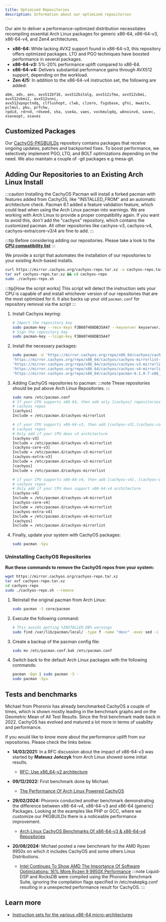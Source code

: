 ```yaml
---
title: Optimized Repositories
description: Information about our optimized repositories
---
```



Our aim to deliver a performance-optimized distribution necessitates recompiling essential Arch Linux packages for generic x86-64,
x86-64-v3, x86-64-v4, and Zen4 architectures.

- **x86-64:** While lacking AVX2 support found in x86-64-v3, this repository offers optimized packages. LTO and PGO techniques have boosted performance in several packages.
- **x86-64-v3:** 5%-20% performance uplift compared to x86-64.
- **x86-64-v4:** Delivers substantial performance gains through AVX512 support, depending on the workload.
- **Zen 4/5:** In addition to the x86-64-v4 instruction set, the following are added:

```text
abm, adx, aes, avx512bf16, avx512bitalg, avx512ifma, avx512vbmi, avx512vbmi2, avx512vnni,
avx512vpopctndq, clflushopt, clwb, clzero, fsgsbase, gfni, mwaitx, pclmul, pku, prfchw,
rpdid, rdrnd, rdseed, sha, sse4a, vaes, vockmulqdq, wbnoinvd, savec, xsaveopt, xsaves
```

## Customized Packages

Our [CachyOS-PKGBUILDs](https://github.com/CachyOS/CachyOS-PKGBUILDS) repository contains packages that receive ongoing updates, patches and backported fixes.
To boost performance, we selectively implement PGO, LTO, and BOLT optimizations depending on the need.
We also maintain a couple of -git packages e.g mesa-git.

## Adding Our Repositories to an Existing Arch Linux Install

:::caution
Installing the CachyOS Pacman will install a forked pacman with features added from CachyOS, like "INSTALLED_FROM" and an automatic architecture check. Pacman 6.1 added a feature validation feature, which could lead when using the Arch Linux pacman into warnings. We are working with Arch Linux to provide a proper compatibility again. If you want to avoid this, don't add the "cachyos" repository, which contains the customized pacman. All other repositories like cachyos-v3, cachyos-v4, cachyos-extra/core-v3/4 are fine to add.
:::

:::tip
Before considering adding our repositories. Please take a look to the **[CPU compatibility list](/installation/installation_prepare#x86_64-microarchitecture-level-support)**
:::

<Tabs>

<TabItem label='Automated'>

We provide a script that automates the installation of our repositories to your existing Arch-based installs.

```sh
curl https://mirror.cachyos.org/cachyos-repo.tar.xz -o cachyos-repo.tar.xz
tar xvf cachyos-repo.tar.xz && cd cachyos-repo
sudo ./cachyos-repo.sh
```

:::tip[How the script works]
This script will detect the instruction sets your CPU is capable of and install whichever version of our repositories that
are the most optimized for it. It also backs up your old `pacman.conf` for repository removal via the script
:::

</TabItem>

<TabItem label='Manual'>

<Steps>

1. Install Cachyos keyring:

   ```sh
   # Import the repository key
   sudo pacman-key --recv-keys F3B607488DB35A47 --keyserver keyserver.ubuntu.com
   # Sign the repository key
   sudo pacman-key --lsign-key F3B607488DB35A47
   ```
2. Install the necessary packages:

   ```sh
   sudo pacman -U 'https://mirror.cachyos.org/repo/x86_64/cachyos/cachyos-keyring-20240331-1-any.pkg.tar.zst' \
   'https://mirror.cachyos.org/repo/x86_64/cachyos/cachyos-mirrorlist-18-1-any.pkg.tar.zst' \
   'https://mirror.cachyos.org/repo/x86_64/cachyos/cachyos-v3-mirrorlist-18-1-any.pkg.tar.zst' \
   'https://mirror.cachyos.org/repo/x86_64/cachyos/cachyos-v4-mirrorlist-6-1-any.pkg.tar.zst' \
   'https://mirror.cachyos.org/repo/x86_64/cachyos/pacman-6.1.0-7-x86_64.pkg.tar.zst'
   ```
3. Adding CachyOS repositories to pacman:
   :::note
   These repositories should be put above Arch Linux Repositories.
   :::

   ```sh
   sudo nano /etc/pacman.conf
   # If your CPU supports x86-64, then add only [cachyos] repositories
   # cachyos repos
   [cachyos]
   Include = /etc/pacman.d/cachyos-mirrorlist

   # if your CPU supports x86-64-v3, then add [cachyos-v3],[cachyos-core-v3],[cachyos-extra-v3] and [cachyos]
   # cachyos repos
   # Only add if your CPU does v3 architecture
   [cachyos-v3]
   Include = /etc/pacman.d/cachyos-v3-mirrorlist
   [cachyos-core-v3]
   Include = /etc/pacman.d/cachyos-v3-mirrorlist
   [cachyos-extra-v3]
   Include = /etc/pacman.d/cachyos-v3-mirrorlist
   [cachyos]
   Include = /etc/pacman.d/cachyos-mirrorlist

   # if your CPU supports x86-64-v4, then add [cachyos-v4], [cachyos-core-v4], [cachyos-extra-v4] and [cachyos]
   # cachyos repos
   # Only add if your CPU does support x86-64-v4 architecture
   [cachyos-v4]
   Include = /etc/pacman.d/cachyos-v4-mirrorlist
   [cachyos-core-v4]
   Include = /etc/pacman.d/cachyos-v4-mirrorlist
   [cachyos-extra-v4]
   Include = /etc/pacman.d/cachyos-v4-mirrorlist
   [cachyos]
   Include = /etc/pacman.d/cachyos-mirrorlist
   ```
4. Finally, update your system with CachyOS packages:
   ```sh
   sudo pacman -Syu
   ```

</Steps>

</TabItem>

</Tabs>

### Uninstalling CachyOS Repositories

<Tabs>
<TabItem label='Automated'>

**Run these commands to remove the CachyOS repos from your system:**
```sh
wget https://mirror.cachyos.org/cachyos-repo.tar.xz
tar xvf cachyos-repo.tar.xz
cd cachyos-repo
sudo ./cachyos-repo.sh --remove
```

</TabItem>

<TabItem label='Manual'>

<Steps>

1. Reinstall the original pacman from Arch Linux:
   ```sh
   sudo pacman -S core/pacman
   ```
2. Execute the following command:
   ```sh
   # This avoids getting %INSTALLED_DB% warnings
   sudo find /var/lib/pacman/local/ -type f -name "desc" -exec sed -i '/^%INSTALLED_DB%$/,+2d' {} \;
   ```
3. Create a backup of the pacman config file:
   ```sh
   sudo mv /etc/pacman.conf.bak /etc/pacman.conf
   ```
4. Switch back to the default Arch Linux packages with the following commands:
   ```sh
   pacman -Qqn | sudo pacman -S -
   sudo pacman -Syu
   ```
</Steps>

</TabItem>
</Tabs>

## Tests and benchmarks

Michael from Phoronix has already benchmarked CachyOS a couple of times, which is shown mostly leading in the benchmark graphs and on the Geometric Mean of All Test Results.
Since the first benchmark made back in 2022. CachyOS has evolved and matured a lot more in terms of usability and performance.

If you would like to know more about the performance uplift from our repositories. Please check the links below.

* **14/03/2021:** In a RFC discussion about the impact of x86-64-v3 was started by **Mateusz Jończyk** from Arch Linux showed some initial results.
  * [RFC: Use x86_64-v2 architecture](https://lists.archlinux.org/pipermail/arch-general/2021-March/048739.html)

* **09/12/2022:** First benchmark done by Michael.
  * [The Performance Of Arch Linux Powered CachyOS](https://www.phoronix.com/review/cachyos-linux-perf)

* **29/02/2024:** Phoronix conducted another benchmark demonstrating the difference between x86-64-v4, x86-64-v3 and x86-64 (generic) Packages. Looking at the examples like PHP or GCC, where we customize our PKGBUILDs there is a noticeable performance improvement.
  * [Arch Linux CachyOS Benchmarks Of x86-64-v3 & x86-64-v4 Repositories](https://www.phoronix.com/review/cachyos-x86-64-v3-v4)

* **20/08/2024:** Michael posted a new benchmark for the AMD Ryzen 9950x on which it includes CachyOS and some others Linux Distributions.
  * [Intel Continues To Show AMD The Importance Of Software Optimizations: 16% More Ryzen 9 9950X Performance](https://www.phoronix.com/review/linux-os-amd-ryzen9-9950x)
   :::note
   Liquid-DSP and RocksDB were compiled using the Phoronix Benchmark Suite, ignoring the compilation flags specified in /etc/makepkg.conf resulting in a unexpected performance result for CachyOS.
   :::

## Learn more

- [Instruction sets for the various x86-64 micro-architectures](https://en.wikipedia.org/wiki/X86-64#Microarchitecture_levels)
